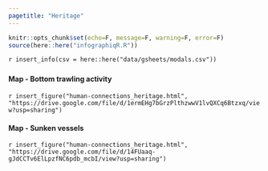 ```yaml
---
pagetitle: "Heritage"
---
```


```r
knitr::opts_chunk$set(echo=F, message=F, warning=F, error=F)
source(here::here("infographiqR.R"))
```

`r insert_info(csv = here::here("data/gsheets/modals.csv"))`


### {.tabset}

#### Map - Bottom trawling activity

`r insert_figure("human-connections_heritage.html", "https://drive.google.com/file/d/1ermEHg7bGrzPlthzwwV1lvQXCq6Btzxq/view?usp=sharing")`

#### Map - Sunken vessels

`r insert_figure("human-connections_heritage.html", "https://drive.google.com/file/d/14FUaaq-gJdCCTv6ElLpzfNC6pdb_mcbI/view?usp=sharing")`
